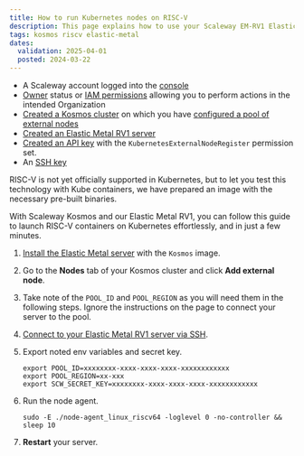 ```yaml
---
title: How to run Kubernetes nodes on RISC-V
description: This page explains how to use your Scaleway EM-RV1 Elastic Metal server as a Kosmos Kubernetes node
tags: kosmos riscv elastic-metal
dates:
  validation: 2025-04-01
  posted: 2024-03-22
---
```



<Requirements />

 - A Scaleway account logged into the [console](https://console.scaleway.com)
 - [Owner](/iam/concepts/#owner) status or [IAM permissions](/iam/concepts/#permission) allowing you to perform actions in the intended Organization
 - [Created a Kosmos cluster](/kubernetes/how-to/create-kosmos-cluster/) on which you have [configured a pool of external nodes](/kubernetes/how-to/edit-kosmos-cluster/#how-to-configure-external-nodes-to-join-the-cluster)
 - [Created an Elastic Metal RV1 server](/elastic-metal/how-to/create-server/)
 - [Created an API key](/iam/how-to/create-api-keys/) with the `KubernetesExternalNodeRegister` permission set.
 - An [SSH key](/organizations-and-projects/how-to/create-ssh-key/)

RISC-V is not yet officially supported in Kubernetes, but to let you test this technology with Kube containers, we have prepared an image with the necessary pre-built binaries.

With Scaleway Kosmos and our Elastic Metal RV1, you can follow this guide to launch RISC-V containers on Kubernetes effortlessly, and in just a few minutes.

1. [Install the Elastic Metal server](/elastic-metal/how-to/install-server/) with the `Kosmos` image.
2. Go to the **Nodes** tab of your Kosmos cluster and click **Add external node**.
3. Take note of the `POOL_ID` and `POOL_REGION` as you will need them in the following steps. Ignore the instructions on the page to connect your server to the pool.

4. [Connect to your Elastic Metal RV1 server via SSH](/elastic-metal/how-to/connect-to-server/).
5. Export noted env variables and secret key.

    ```
    export POOL_ID=xxxxxxxx-xxxx-xxxx-xxxx-xxxxxxxxxxxx
    export POOL_REGION=xx-xxx
    export SCW_SECRET_KEY=xxxxxxxx-xxxx-xxxx-xxxx-xxxxxxxxxxxx
    ```

6. Run the node agent.

    ```
    sudo -E ./node-agent_linux_riscv64 -loglevel 0 -no-controller && sleep 10

7. **Restart** your server.